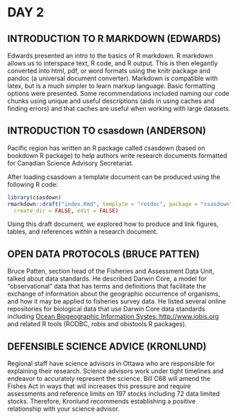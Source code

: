 # DAY 2

## INTRODUCTION TO R MARKDOWN (EDWARDS)

Edwards presented an intro to the basics of R markdown.
R markdown allows us to interspace text, R code, and R output.
This is then elegantly converted into html, pdf, or word formats using the knitr package and pandoc (a universal document converter).
Markdown is compatible with latex, but is a much simpler to learn markup language. Basic formatting options were presented.
Some recommendations included naming our code chunks using unique and useful descriptions (aids in using caches and finding errors) and that caches are useful when working with large datasets.

## INTRODUCTION TO **csasdown** (ANDERSON)

Pacific region has written an R package called csasdown  (based on bookdown R package) to help authors write research documents formatted for Canadian Science Advisory Secretariat.  

After loading csasdown a template document can be produced using the following R code:

```r
library(csasdown)
rmarkdown::draft("index.Rmd", template = "resdoc", package = "csasdown", 
  create_dir = FALSE, edit = FALSE)
```


Using this draft document, we explored how to produce and link figures, tables, and references within a research document.


## OPEN DATA PROTOCOLS (BRUCE PATTEN)

Bruce Patten, section head of the Fisheries and Assessment Data Unit, talked about data standards.
He described Darwin Core, a model for “observational” data that has terms and definitions that facilitate the exchange of information about the geographic occurrence of organisms, and how it may be applied to fisheries survey data.
He listed several online repositories for biological data that use Darwin Core data standards including [Ocean Biogeographic Information Systes: http://www.iobis.org](http://www.iobis.org) and related R tools (RODBC, robis and obistools R packages).


## DEFENSIBLE SCIENCE ADVICE (KRONLUND)

Regional staff have science advisors in Ottawa who are responsible for explaining their research.
Science advisors work under tight timelines and endeavor to accurately represent the science.
Bill C68 will amend the Fishes Act in ways that will increases this pressure and require assessments and reference limits on 197 stocks including 72 data limited stocks.
Therefore, Kronlund recommends establishing a positive relationship with your science advisor. 









